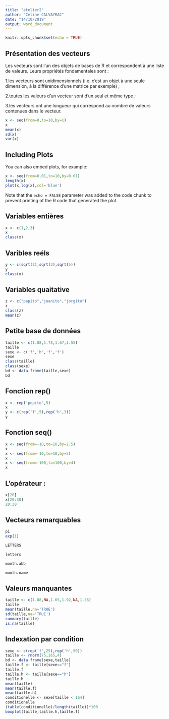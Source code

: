 ---
title: "atelier2"
author: "Céline CALVAYRAC"
date: "14/10/2019"
output: word_document
---

```{r setup, include=FALSE}
knitr::opts_chunk$set(echo = TRUE)
```

## Présentation des vecteurs

Les vecteurs sont l’un des objets de bases de R et correspondent à une liste de valeurs. Leurs propriétés fondamentales sont :

1.les vecteurs sont unidimensionnels (i.e. c’est un objet à une seule dimension, à la différence d’une matrice par exemple) ;

2.toutes les valeurs d’un vecteur sont d’un seul et même type ;

3.les vecteurs ont une longueur qui correspond au nombre de valeurs contenues dans le vecteur.

```{r}
x <- seq(from=0,to=10,by=1)
x
mean(x)
sd(x)
var(x)
```

## Including Plots

You can also embed plots, for example:

```{r}
x <- seq(from=0.01,to=10,by=0.01)
length(x)
plot(x,log(x),col='blue')
```

Note that the `echo = FALSE` parameter was added to the code chunk to prevent printing of the R code that generated the plot.

## Variables entières

```{r}
x <- c(1,2,3)
x
class(x)
```
## Varibles reéls
```{r}
y <- c(sqrt(2),sqrt(3),sqrt(5))
y
class(y)
```
## Variables quaitative
```{r}
z <- c("pepito","juanito","jorgito")
z
class(z)
mean(z)
```

## Petite base de données

```{r}
taille <- c(1.88,1.78,1.67,1.55)
taille
sexe <- c('f','h','f','f')
sexe
class(taille)
class(sexe)
bd <- data.frame(taille,sexe)
bd
```

## Fonction rep()

```{r}
x <- rep('pepito',5)
x
y <- c(rep('f',5),rep('h',3))
y
```

## Fonction seq()

```{r}
x <- seq(from=-10,to=10,by=2.5)
x
x <- seq(from=-10,to=10,by=5)
x
x <- seq(from=-100,to=100,by=4)
x
```

## L'opérateur :

```{r}
x[20]
x[20:30]
20:30
```

## Vecteurs remarquables

```{r}
pi
exp(1)
```

```{r}
LETTERS
```
```{r}
letters
```

```{r}
month.abb
```

```{r}
month.name
```


## Valeurs manquantes

```{r}
taille <- c(1.88,NA,1.65,1.92,NA,1.55)
taille
mean(taille,na='TRUE')
sd(taille,na='TRUE')
summary(taille)
is.na(taille)
```

## Indexation par condition

```{r}
sexe <- c(rep('f',25),rep('h',50))
taille <- rnorm(75,165,4)
bd <- data.frame(sexe,taille)
taille.f <- taille[sexe=="f"]
taille.f
taille.h <- taille[sexe=="h"]
taille.h
mean(taille)
mean(taille.f)
mean(taille.h)
conditionelle <- sexe[taille < 164]
conditionelle
(table(conditionelle)/length(taille))*100
boxplot(taille,taille.h,taille.f)
```






